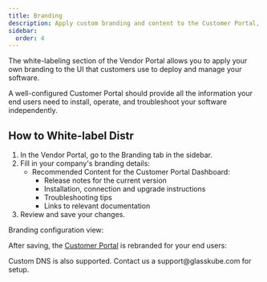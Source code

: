 ```yaml
---
title: Branding
description: Apply custom branding and content to the Customer Portal, allowing end users to view release notes, deployment instructions, and operational guidance in a vendor-branded interface.
sidebar:
  order: 4
---
```



The white-labeling section of the Vendor Portal allows you to apply your own branding to the UI that customers use to deploy and manage your software.

A well-configured Customer Portal should provide all the information your end users need to install, operate, and troubleshoot your software independently.

## How to White-label Distr

1. In the Vendor Portal, go to the Branding tab in the sidebar.
2. Fill in your company's branding details:
   - Recommended Content for the Customer Portal Dashboard:
     - Release notes for the current version
     - Installation, connection and upgrade instructions
     - Troubleshooting tips
     - Links to relevant documentation
3. Review and save your changes.

Branding configuration view:

<ThemedImage
  lightSrc={brandingConfigLight}
  darkSrc={brandingConfigDark}
  alt="Helm Agent interface"
/>

After saving, the [Customer Portal](/docs/product/customer-portal/) is rebranded for your end users:

<ThemedImage
  lightSrc={customerPortalLight}
  darkSrc={customerPortalDark}
  alt="Deployments interface"
/>

<Aside type="note">
  Custom DNS is also supported. Contact us a support@glasskube.com for setup.
</Aside>
